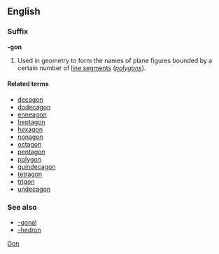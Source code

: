 ==English==
===Suffix===
'''-gon'''

#Used in geometry to form the names of plane figures bounded by a certain number of [[line segment]]s (''[[polygon]]s'').

====Related terms====
*[[decagon]]
*[[dodecagon]]
*[[enneagon]]
*[[heptagon]]
*[[hexagon]]
*[[nonagon]]
*[[octagon]]
*[[pentagon]]
*[[polygon]]
*[[quindecagon]]
*[[tetragon]]
*[[trigon]]
*[[undecagon]]

===See also===
*[[-gonal]]
*[[-hedron]]

[[Category:English suffixes|Gon]]